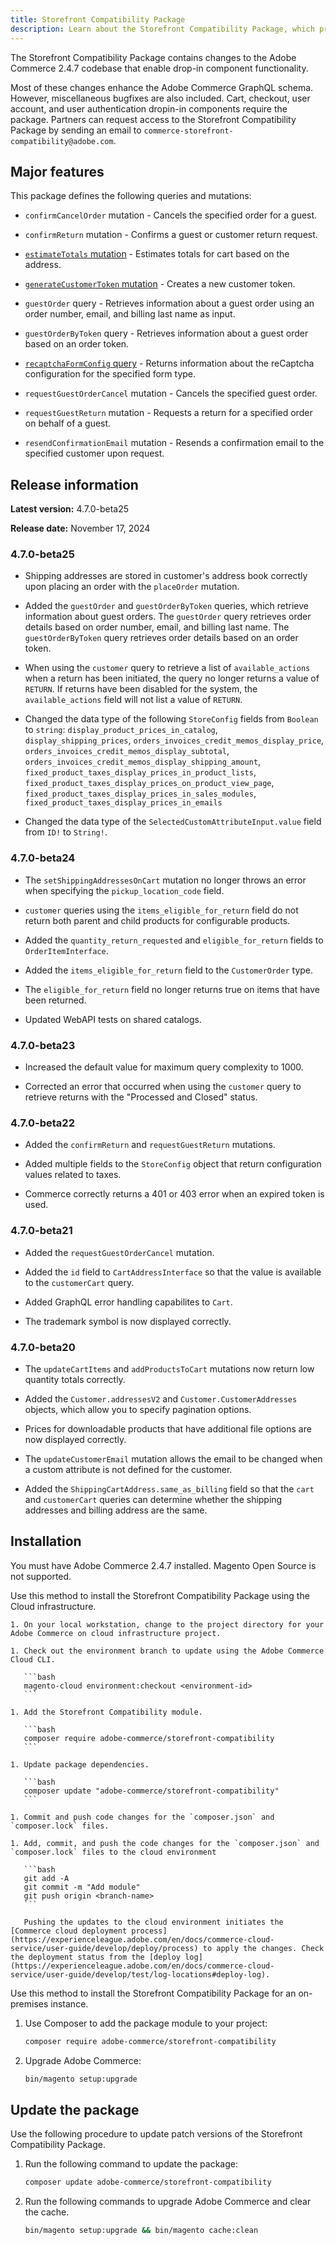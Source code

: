 ```yaml
---
title: Storefront Compatibility Package
description: Learn about the Storefront Compatibility Package, which provides GraphQL enhancements available to your Storefront.
---
```



The Storefront Compatibility Package contains changes to the Adobe Commerce 2.4.7 codebase that enable drop-in component functionality.

Most of these changes enhance the Adobe Commerce GraphQL schema. However, miscellaneous bugfixes are also included. Cart, checkout, user account, and user authentication dropin-in components require the package. Partners can request access to the Storefront Compatibility Package by sending an email to `commerce-storefront-compatibility@adobe.com`.

## Major features

This package defines the following queries and mutations:

- `confirmCancelOrder` mutation - Cancels the specified order for a guest.

- `confirmReturn` mutation - Confirms a guest or customer return request.

- [`estimateTotals` mutation](https://developer.adobe.com/commerce/webapi/graphql/schema/cart/mutations/estimate-totals/) - Estimates totals for cart based on the address.

- [`generateCustomerToken` mutation](https://developer.adobe.com/commerce/webapi/graphql/schema/customer/mutations/generate-token/) - Creates a new customer token.

- `guestOrder` query - Retrieves information about a guest order using an order number, email, and billing last name as input.

- `guestOrderByToken` query - Retrieves information about a guest order based on an order token.

- [`recaptchaFormConfig` query](https://developer.adobe.com/commerce/webapi/graphql/schema/store/queries/recaptcha-form-config/) - Returns information about the reCaptcha configuration for the specified form type.

- `requestGuestOrderCancel` mutation - Cancels the specified guest order.

- `requestGuestReturn` mutation - Requests a return for a specified order on behalf of a guest.

- `resendConfirmationEmail` mutation - Resends a confirmation email to the specified customer upon request.

## Release information

**Latest version:** 4.7.0-beta25

**Release date:** November 17, 2024

### 4.7.0-beta25

- Shipping addresses are stored in customer's address book correctly upon placing an order with the `placeOrder` mutation.

- Added the `guestOrder` and `guestOrderByToken` queries, which retrieve information about guest orders. The `guestOrder` query retrieves order details based on order number, email, and billing last name. The `guestOrderByToken` query retrieves order details based on an order token.

- When using the `customer` query to retrieve a list of `available_actions` when a return has been initiated, the query no longer returns a value of `RETURN`. If returns have been disabled for the system, the `available_actions` field will not list a value of `RETURN`.

- Changed the data type of the following `StoreConfig` fields from `Boolean` to `string`: `display_product_prices_in_catalog`, `display_shipping_prices`, `orders_invoices_credit_memos_display_price`, `orders_invoices_credit_memos_display_subtotal`, `orders_invoices_credit_memos_display_shipping_amount`, `fixed_product_taxes_display_prices_in_product_lists`, `fixed_product_taxes_display_prices_on_product_view_page`, `fixed_product_taxes_display_prices_in_sales_modules`, `fixed_product_taxes_display_prices_in_emails`

- Changed the data type of the `SelectedCustomAttributeInput.value` field from `ID!` to `String!`.

### 4.7.0-beta24

- The `setShippingAddressesOnCart` mutation no longer throws an error when specifying the `pickup_location_code` field.

- `customer` queries using the `items_eligible_for_return` field do not return both parent and child products for configurable products.

- Added the `quantity_return_requested` and `eligible_for_return` fields to `OrderItemInterface`.

- Added the `items_eligible_for_return` field to the `CustomerOrder` type.

- The `eligible_for_return` field no longer returns true on items that have been returned.

- Updated WebAPI tests on shared catalogs.

### 4.7.0-beta23

- Increased the default value for maximum query complexity to 1000.

- Corrected an error that occurred when using the `customer` query to retrieve returns with the "Processed and Closed" status.

### 4.7.0-beta22

- Added the `confirmReturn` and `requestGuestReturn` mutations.

- Added multiple fields to the `StoreConfig` object that return configuration values related to taxes.

- Commerce correctly returns a 401 or 403 error when an expired token is used.

### 4.7.0-beta21

- Added the `requestGuestOrderCancel` mutation.

- Added the `id` field to `CartAddressInterface` so that the value is available to the `customerCart` query.

- Added GraphQL error handling capabilites to `Cart`.

- The trademark symbol is now displayed correctly.

### 4.7.0-beta20

- The `updateCartItems` and `addProductsToCart` mutations now return low quantity totals correctly.

- Added the `Customer.addressesV2` and `Customer.CustomerAddresses` objects, which allow you to specify pagination options.

- Prices for downloadable products that have additional file options are now displayed correctly.

- The `updateCustomerEmail` mutation allows the email to be changed when a custom attribute is not defined for the customer.

- Added the `ShippingCartAddress.same_as_billing` field so that the `cart` and `customerCart` queries can determine whether the shipping addresses and billing address are the same.

## Installation

You must have Adobe Commerce 2.4.7 installed. Magento Open Source is not supported.

<Tabs>
  <TabItem label="Cloud infrastructure">

Use this method to install the Storefront Compatibility Package using the Cloud infrastructure.

    1. On your local workstation, change to the project directory for your Adobe Commerce on cloud infrastructure project.

    1. Check out the environment branch to update using the Adobe Commerce Cloud CLI.

       ```bash
       magento-cloud environment:checkout <environment-id>
       ```

    1. Add the Storefront Compatibility module.

       ```bash
       composer require adobe-commerce/storefront-compatibility
       ```

    1. Update package dependencies.

       ```bash
       composer update "adobe-commerce/storefront-compatibility"
       ```

    1. Commit and push code changes for the `composer.json` and `composer.lock` files.

    1. Add, commit, and push the code changes for the `composer.json` and `composer.lock` files to the cloud environment

       ```bash
       git add -A
       git commit -m "Add module"
       git push origin <branch-name>
       ```

       Pushing the updates to the cloud environment initiates the [Commerce cloud deployment process](https://experienceleague.adobe.com/en/docs/commerce-cloud-service/user-guide/develop/deploy/process) to apply the changes. Check the deployment status from the [deploy log](https://experienceleague.adobe.com/en/docs/commerce-cloud-service/user-guide/develop/test/log-locations#deploy-log).

  </TabItem>
  
  <TabItem label="On premises">

Use this method to install the Storefront Compatibility Package for an on-premises instance.

1. Use Composer to add the package module to your project:

   ```bash
   composer require adobe-commerce/storefront-compatibility
   ```

1. Upgrade Adobe Commerce:

   ```bash
   bin/magento setup:upgrade
   ```

  </TabItem>

</Tabs>

## Update the package

Use the following procedure to update patch versions of the Storefront Compatibility Package.

1. Run the following command to update the package:

   ```bash
   composer update adobe-commerce/storefront-compatibility
   ```

1. Run the following commands to upgrade Adobe Commerce and clear the cache.

   ```bash
   bin/magento setup:upgrade && bin/magento cache:clean
   ```
